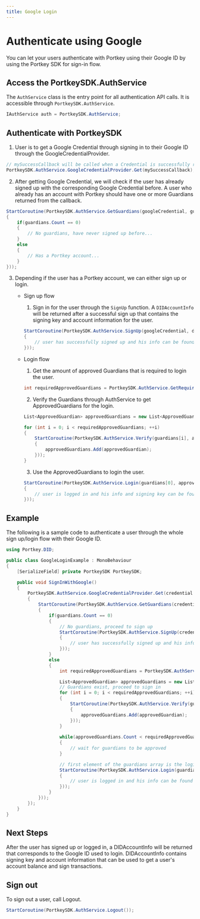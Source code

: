```yaml
---
title: Google Login
---
```


# Authenticate using Google

You can let your users authenticate with Portkey using their Google ID by using the Portkey SDK for sign-in flow.

## Access the PortkeySDK.AuthService

The `AuthService` class is the entry point for all authentication API calls. It is accessible through `PortkeySDK.AuthService`.

```c#
IAuthService auth = PortkeySDK.AuthService;
```

## Authenticate with PortkeySDK

1. User is to get a Google Credential through signing in to their Google ID through the GoogleCredentialProvider.

```c#
// mySuccessCallback will be called when a Credential is successfully returned by GoogleCredentialProvider.
PortkeySDK.AuthService.GoogleCredentialProvider.Get(mySuccessCallback);
```

2. After getting Google Credential, we will check if the user has already signed up with the corresponding Google Credential before. A user who already has an account with Portkey should have one or more Guardians returned from the callback.

```c#
StartCoroutine(PortkeySDK.AuthService.GetGuardians(googleCredential, guardians =>
{
    if(guardians.Count == 0)
    {
        // No guardians, have never signed up before...
    }
    else
    {
        // Has a Portkey account...
    }
}));
```

3. Depending if the user has a Portkey account, we can either sign up or login.

    - Sign up flow
    
        1. Sign in for the user through the `SignUp` function. A `DIDAccountInfo` will be returned after a successful sign up that contains the signing key and account information for the user.
        ```c#
        StartCoroutine(PortkeySDK.AuthService.SignUp(googleCredential, didAccountInfo => 
        {
            // user has successfully signed up and his info can be found in DIDAccountInfo
        }));
        ````

    - Login flow

        1. Get the amount of approved Guardians that is required to login the user.
        ```c#
        int requiredApprovedGuardians = PortkeySDK.AuthService.GetRequiredApprovedGuardiansCount(guardians.Count);
        ```

        2. Verify the Guardians through AuthService to get ApprovedGuardians for the login.
        ```c#
        List<ApprovedGuardian> approvedGuardians = new List<ApprovedGuardian>();

        for (int i = 0; i < requiredApprovedGuardians; ++i)
        {
            StartCoroutine(PortkeySDK.AuthService.Verify(guardians[i], approvedGuardian =>
            {
                approvedGuardians.Add(approvedGuardian);
            }));
        }
        ```

        3. Use the ApprovedGuardians to login the user.
        ```c#
        StartCoroutine(PortkeySDK.AuthService.Login(guardians[0], approvedGuardians, didAccountInfo =>
        {
            // user is logged in and his info and signing key can be found in DIDAccountInfo
        }));
        ```

## Example

The following is a sample code to authenticate a user through the whole sign up/login flow with their Google ID.

```c#
using Portkey.DID;

public class GoogleLoginExample : MonoBehaviour
{
    [SerializeField] private PortkeySDK PortkeySDK;

    public void SignInWithGoogle()
    {
        PortkeySDK.AuthService.GoogleCredentialProvider.Get(credential => 
        {
            StartCoroutine(PortkeySDK.AuthService.GetGuardians(credential, guardians =>
            {
                if(guardians.Count == 0)
                {
                    // No guardians, proceed to sign up
                    StartCoroutine(PortkeySDK.AuthService.SignUp(credential, didAccountInfo => 
                    {
                        // user has successfully signed up and his info can be found in DIDAccountInfo
                    }));
                }
                else
                {
                    int requiredApprovedGuardians = PortkeySDK.AuthService.GetRequiredApprovedGuardiansCount(guardians.Count);

                    List<ApprovedGuardian> approvedGuardians = new List<ApprovedGuardian>();
                    // Guardians exist, proceed to sign in
                    for (int i = 0; i < requiredApprovedGuardians; ++i)
                    {
                        StartCoroutine(PortkeySDK.AuthService.Verify(guardians[i], approvedGuardian =>
                        {
                            approvedGuardians.Add(approvedGuardian);
                        }));
                    }
                    
                    while(approvedGuardians.Count < requiredApprovedGuardians)
                    {
                        // wait for guardians to be approved
                    }

                    // first element of the guardians array is the login guardian
                    StartCoroutine(PortkeySDK.AuthService.Login(guardians[0], approvedGuardians, didAccountInfo =>
                    {
                        // user is logged in and his info can be found in DIDAccountInfo
                    }));
                }
            }));
        });
    }
}
```

## Next Steps

After the user has signed up or logged in, a DIDAccountInfo will be returned that corresponds to the Google ID used to login. DIDAccountInfo contains signing key and account information that can be used to get a user's account balance and sign transactions.

## Sign out

To sign out a user, call Logout.
```c#
StartCoroutine(PortkeySDK.AuthService.Logout());
```